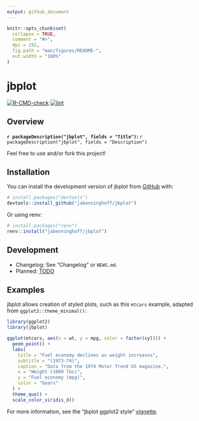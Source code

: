 ```yaml
---
output: github_document
---
```


<!-- README.md is generated from README.Rmd. Please edit that file -->

```r
knitr::opts_chunk$set(
  collapse = TRUE,
  comment = "#>",
  dpi = 192,
  fig.path = "man/figures/README-",
  out.width = "100%"
)
```

# jbplot

<!-- badges: start -->
[![R-CMD-check](https://github.com/jabenninghoff/jbplot/workflows/R-CMD-check/badge.svg)](https://github.com/jabenninghoff/jbplot/actions)
[![lint](https://github.com/jabenninghoff/jbplot/workflows/lint/badge.svg)](https://github.com/jabenninghoff/jbplot/actions)
<!-- badges: end -->

## Overview

**`r packageDescription("jbplot", fields = "Title")`:** `r packageDescription("jbplot", fields = "Description")`

Feel free to use and/or fork this project!

## Installation

You can install the development version of jbplot from [GitHub](https://github.com/) with:

``` r
# install.packages("devtools")
devtools::install_github("jabenninghoff/jbplot")
```

Or using renv:

``` r
# install.packages("renv")
renv::install("jabenninghoff/jbplot")
```

## Development

- Changelog: See "Changelog" or `NEWS.md`.
- Planned: [TODO](TODO.md)

## Examples

jbplot allows creation of styled plots, such as this `mtcars` example, adapted from `ggplot2::theme_minimal()`:

```r
library(ggplot2)
library(jbplot)

ggplot(mtcars, aes(x = wt, y = mpg, color = factor(cyl))) +
  geom_point() +
  labs(
    title = "Fuel economy declines as weight increases",
    subtitle = "(1973-74)",
    caption = "Data from the 1974 Motor Trend US magazine.",
    x = "Weight (1000 lbs)",
    y = "Fuel economy (mpg)",
    color = "Gears"
  ) +
  theme_quo() +
  scale_color_viridis_d()
```

For more information, see the "jbplot ggplot2 style" [vignette](https://jabenninghoff.github.io/jbplot/articles/jbplot-style.html).

